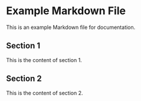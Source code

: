 # Example Markdown File

This is an example Markdown file for documentation.

## Section 1

This is the content of section 1.

## Section 2

This is the content of section 2.
